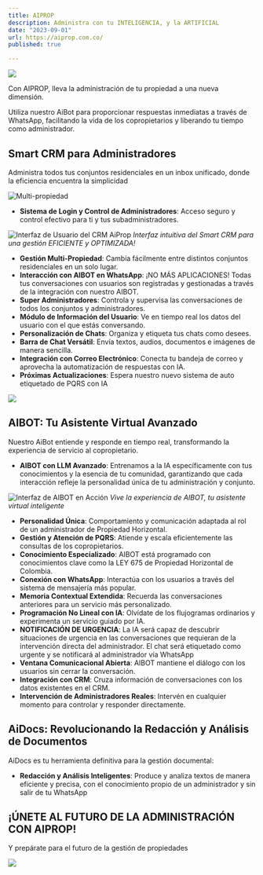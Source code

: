 ```yaml
---
title: AIPROP
description: Administra con tu INTELIGENCIA, y la ARTIFICIAL
date: "2023-09-01"
url: https://aiprop.com.co/
published: true

---
```


[![](http://aiprop.com.co/wp-content/uploads/2024/02/mediamodifier_image-89.png)](https://aiprop.com.co/)

Con AIPROP, lleva la administración de tu propiedad a una nueva dimensión.

Utiliza nuestro AiBot para proporcionar respuestas inmediatas a través de WhatsApp, facilitando la vida de los copropietarios y liberando tu tiempo como administrador.

## Smart CRM para Administradores

Administra todos tus conjuntos residenciales en un inbox unificado, donde la eficiencia encuentra la simplicidad

![Multi-propiedad](http://aiprop.com.co/wp-content/uploads/2024/02/AIPROP-CRM-3.png)

- **Sistema de Login y Control de Administradores**: Acceso seguro y control efectivo para ti y tus subadministradores.

![Interfaz de Usuario del CRM AiProp](http://aiprop.com.co/wp-content/uploads/2024/02/image-47.png)
*Interfaz intuitiva del Smart CRM para una gestión EFICIENTE y OPTIMIZADA!*

- **Gestión Multi-Propiedad**: Cambia fácilmente entre distintos conjuntos residenciales en un solo lugar.
- **Interacción con AIBOT en WhatsApp**: ¡NO MÁS APLICACIONES! Todas tus conversaciones con usuarios son registradas y gestionadas a través de la integración con nuestro AIBOT. 
- **Super Administradores**: Controla y supervisa las conversaciones de todos los conjuntos y administradores.
- **Módulo de Información del Usuario**: Ve en tiempo real los datos del usuario con el que estás conversando.
- **Personalización de Chats**: Organiza y etiqueta tus chats como desees.
- **Barra de Chat Versátil**: Envía textos, audios, documentos e imágenes de manera sencilla.
- **Integración con Correo Electrónico**: Conecta tu bandeja de correo y aprovecha la automatización de respuestas con IA.
- **Próximas Actualizaciones**: Espera nuestro nuevo sistema de auto etiquetado de PQRS con IA

![](http://aiprop.com.co/wp-content/uploads/2024/02/mediamodifier_image-91.png)

## AIBOT: Tu Asistente Virtual Avanzado

Nuestro AiBot entiende y responde en tiempo real, transformando la experiencia de servicio al copropietario.

- **AIBOT con LLM Avanzado**: Entrenamos a la IA específicamente con tus conocimientos y la esencia de tu comunidad, garantizando que cada interacción refleje la personalidad única de tu administración y conjunto.

![Interfaz de AIBOT en Acción](http://aiprop.com.co/wp-content/uploads/2024/02/mediamodifier_image-85.png)
*Vive la experiencia de AIBOT, tu asistente virtual inteligente*

- **Personalidad Única**: Comportamiento y comunicación adaptada al rol de un administrador de Propiedad Horizontal.
- **Gestión y Atención de PQRS**: Atiende y escala eficientemente las consultas de los copropietarios.
- **Conocimiento Especializado**: AIBOT está programado con conocimientos clave como la LEY 675 de Propiedad Horizontal de Colombia.
- **Conexión con WhatsApp**: Interactúa con los usuarios a través del sistema de mensajería más popular.
- **Memoria Contextual Extendida**: Recuerda las conversaciones anteriores para un servicio más personalizado.
- **Programación No Lineal con IA**: Olvídate de los flujogramas ordinarios y experimenta un servicio guiado por IA.
- **NOTIFICACIÓN DE URGENCIA**: La IA será capaz de descubrir situaciones de urgencia en las conversaciones que requieran de la intervención directa del administrador. El chat será etiquetado como urgente y se notificará al administrador vía WhatsApp 
- **Ventana Comunicacional Abierta**: AIBOT mantiene el diálogo con los usuarios sin cerrar la conversación.
- **Integración con CRM**: Cruza información de conversaciones con los datos existentes en el CRM.
- **Intervención de Administradores Reales**: Intervén en cualquier momento para controlar y responder directamente.


## AiDocs: Revolucionando la Redacción y Análisis de Documentos

AiDocs es tu herramienta definitiva para la gestión documental:

- **Redacción y Análisis Inteligentes**: Produce y analiza textos de manera eficiente y precisa, con el conocimiento propio de un administrador y sin salir de tu WhatsApp


## ¡ÚNETE AL FUTURO DE LA ADMINISTRACIÓN CON AIPROP!

Y prepárate para el futuro de la gestión de propiedades

![](http://aiprop.com.co/wp-content/uploads/2023/12/cropped-AIPROP-LOGO-NEGRO.png)

